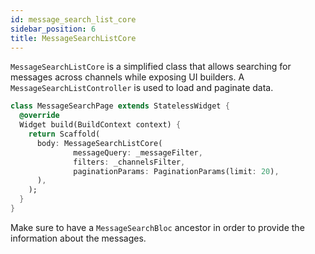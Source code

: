 ```yaml
---
id: message_search_list_core
sidebar_position: 6
title: MessageSearchListCore
---
```



`MessageSearchListCore` is a simplified class that allows searching for
 messages across channels while exposing UI builders.
 A `MessageSearchListController` is used to load and paginate data.

```dart
class MessageSearchPage extends StatelessWidget {
  @override
  Widget build(BuildContext context) {
    return Scaffold(
      body: MessageSearchListCore(
              messageQuery: _messageFilter,
              filters: _channelsFilter,
              paginationParams: PaginationParams(limit: 20),
      ),
    );
  }
}
```

Make sure to have a `MessageSearchBloc` ancestor in order to provide the
information about the messages.
